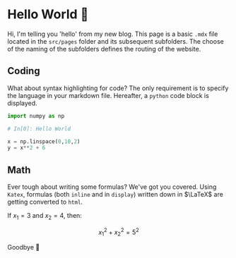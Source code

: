 # Hello World :clap:

Hi, I'm telling you 'hello' from my new blog. This page is a basic `.mdx` file located in the `src/pages` folder and its subsequent subfolders. The choose of the naming of the subfolders defines the routing of the website. 

## Coding  

What about syntax highlighting for code? The only requirement is to specify the language in your markdown file. Hereafter, a `python` code block is displayed.

```python 
import numpy as np

# In[0]: Hello World

x = np.linspace(0,10,2)
y = x**2 + 6
```

## Math

Ever tough about writing some formulas? We've got you covered. Using `Katex`, formulas (both `inline` and in `display`) written down in $\LaTeX$ are getting converted to `html`. 

If $x_{1} = 3$ and $x_{2} = 4$, then:

$$
x_{1}^2 + x_{2}^2 = 5^2
$$

Goodbye :wave: